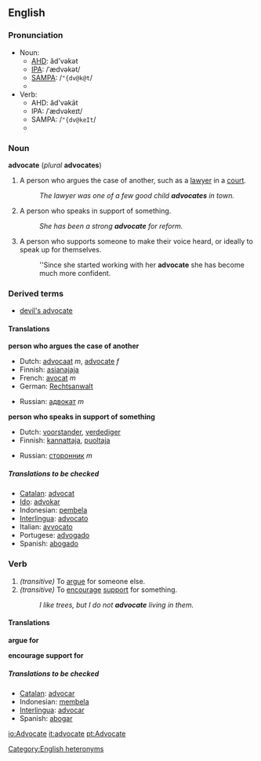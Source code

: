 ==English==

===Pronunciation===
*Noun:
**[[AHD]]: ăd'vəkət
**[[IPA]]: /ˈædvəkət/
**[[SAMPA]]: /<tt>"{dv@k@t</tt>/
**{{audio|en-us-advocate-noun.ogg|Audio (US)}}
*Verb:
**AHD: ăd'vəkāt
**IPA: /ˈædvəkeɪt/
**SAMPA: /<tt>"{dv@keIt</tt>/
**{{audio|en-us-advocate-verb.ogg|Audio (US)}}
[[Category:English heteronyms]]

===Noun===
'''advocate''' (''plural'' '''advocates''')
#A person who argues the case of another, such as a [[lawyer]] in a [[court]].
#:''The lawyer was one of a few good child '''advocates''' in town.''
#A person who speaks in support of something.
#:''She has been a strong '''advocate''' for reform.''
#A person who supports someone to make their voice heard, or ideally to speak up for themselves.
#:''Since she started working with her '''advocate''' she has become much more confident.

===Derived terms===
*[[devil's advocate]]

====Translations====
'''person who argues the case of another'''
{{top}}
*Dutch: [[advocaat]] ''m'', [[advocate]] ''f''
*Finnish: [[asianajaja]]
*French: [[avocat]] ''m''
*German: [[Rechtsanwalt]]
{{mid}}
*Russian: [[адвокат]] ''m''
{{bottom}}

'''person who speaks in support of something'''
{{top}}
*Dutch: [[voorstander]], [[verdediger]]
*Finnish: [[kannattaja]], [[puoltaja]]
{{mid}}
*Russian: [[сторонник]] ''m''
{{bottom}}

=====Translations to be checked=====
<!--Remove this section once all of the translations below have been moved into the tables above.-->
{{checktrans}}

*[[Catalan]]: [[advocat]]
*[[Ido]]: [[advokar]]
*Indonesian: [[bela|pembela]]
*[[Interlingua]]: [[advocato]]
*Italian: [[avvocato]]
*Portugese: [[advogado]]
*Spanish: [[abogado]]

===Verb===
{{en-infl-reg-other-e|advocat|e||}}

# ''(transitive)'' To [[argue]] for someone else.
# ''(transitive)'' To [[encourage]] [[support]] for something.
#:''I like trees, but I do not '''advocate''' living in them.''

====Translations====
'''argue for'''
{{top}}
{{mid}}
{{bottom}}

'''encourage support for'''
{{top}}
{{mid}}
{{bottom}}

=====Translations to be checked=====
<!--Remove this section once all of the translations below have been moved into the tables above.-->
{{checktrans}}

*[[Catalan]]: [[advocar]]
*Indonesian: [[bela|membela]]
*[[Interlingua]]: [[advocar]]
*Spanish: [[abogar]]

[[io:Advocate]]
[[it:advocate]]
[[pt:Advocate]]